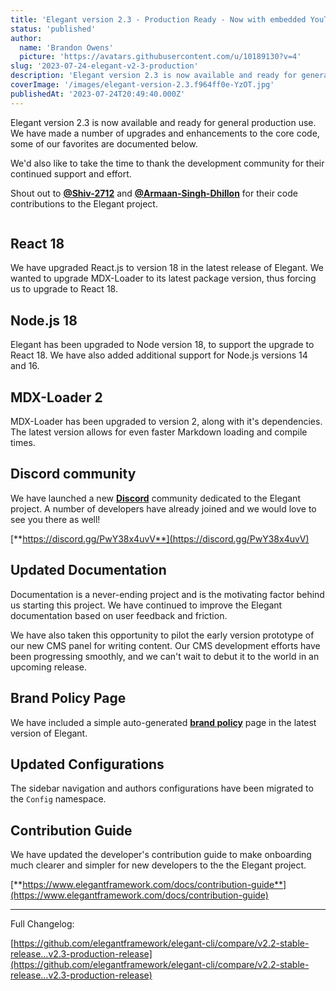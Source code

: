```yaml
---
title: 'Elegant version 2.3 - Production Ready - Now with embedded YouTube videos.'
status: 'published'
author:
  name: 'Brandon Owens'
  picture: 'https://avatars.githubusercontent.com/u/10189130?v=4'
slug: '2023-07-24-elegant-v2-3-production'
description: 'Elegant version 2.3 is now available and ready for general production use. We have made a number of upgrades and enhancements to the core code, some of our favorites are documented here.'
coverImage: '/images/elegant-version-2.3.f964ff0e-YzOT.jpg'
publishedAt: '2023-07-24T20:49:40.000Z'
---
```


Elegant version 2.3 is now available and ready for general production use. We have made a number of upgrades and enhancements to the core code, some of our favorites are documented below.

We'd also like to take the time to thank the development community for their continued support and effort.

Shout out to [**@Shiv-2712**](https://github.com/Shiv-2712) and [**@Armaan-Singh-Dhillon**](https://github.com/Armaan-Singh-Dhillon) for their code contributions to the Elegant project.

<div class="my-8 shadow-xl"><img class="rounded-xl" src="/images/elegant-version-2.3.f964ff0e-I2MD.jpg" alt=""></div>


## React 18

We have upgraded React.js to version 18 in the latest release of Elegant. We wanted to upgrade MDX-Loader to its latest package version, thus forcing us to upgrade to React 18.

## Node.js 18

Elegant has been upgraded to Node version 18, to support the upgrade to React 18. We have also added additional support for Node.js versions 14 and 16.

## MDX-Loader 2

MDX-Loader has been upgraded to version 2, along with it's dependencies. The latest version allows for even faster Markdown loading and compile times.

## Discord community

We have launched a new [**Discord**](https://discord.gg/PwY38x4uvV) community dedicated to the Elegant project. A number of developers have already joined and we would love to see you there as well!

[**https://discord.gg/PwY38x4uvV**](https://discord.gg/PwY38x4uvV)

## Updated Documentation

Documentation is a never-ending project and is the motivating factor behind us starting this project. We have continued to improve the Elegant documentation based on user feedback and friction.

We have also taken this opportunity to pilot the early version prototype of our new CMS panel for writing content. Our CMS development efforts have been progressing smoothly, and we can't wait to debut it to the world in an upcoming release.

## Brand Policy Page

We have included a simple auto-generated [**brand policy**](https://www.elegantframework.com/legal/brand) page in the latest version of Elegant.

## Updated Configurations

The sidebar navigation and authors configurations have been migrated to the `Config` namespace.

## Contribution Guide

We have updated the developer's contribution guide to make onboarding much clearer and simpler for new developers to the the Elegant project.

[**https://www.elegantframework.com/docs/contribution-guide**](https://www.elegantframework.com/docs/contribution-guide)

---

Full Changelog:

[https://github.com/elegantframework/elegant-cli/compare/v2.2-stable-release…v2.3-production-release](https://github.com/elegantframework/elegant-cli/compare/v2.2-stable-release…v2.3-production-release)<br>


